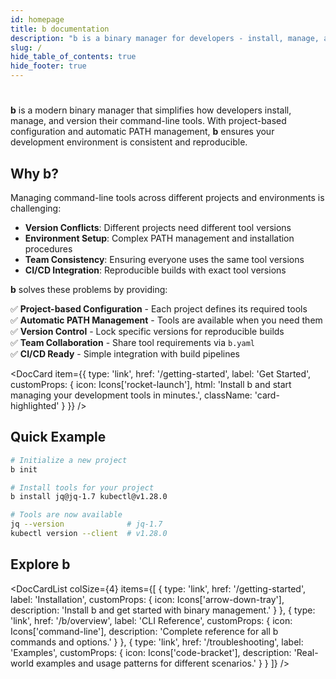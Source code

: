 ```yaml
---
id: homepage
title: b documentation
description: "b is a binary manager for developers - install, manage, and version your command-line tools effortlessly."
slug: /
hide_table_of_contents: true
hide_footer: true
---
```



<div className="flex justify-center my-8">
  <ThemedImage
    alt="b Logo"
    sources={{
      light: '/img/logo-icon.svg',
      dark: '/img/logo-icon-dark.svg',
    }}
    width={80}
    height={80}
  />
</div>

# 

**b** is a modern binary manager that simplifies how developers install, manage, and version their command-line tools. With project-based configuration and automatic PATH management, **b** ensures your development environment is consistent and reproducible.

## Why b?

Managing command-line tools across different projects and environments is challenging:

- **Version Conflicts**: Different projects need different tool versions
- **Environment Setup**: Complex PATH management and installation procedures
- **Team Consistency**: Ensuring everyone uses the same tool versions
- **CI/CD Integration**: Reproducible builds with exact tool versions

**b** solves these problems by providing:

✅ **Project-based Configuration** - Each project defines its required tools  
✅ **Automatic PATH Management** - Tools are available when you need them  
✅ **Version Control** - Lock specific versions for reproducible builds  
✅ **Team Collaboration** - Share tool requirements via `b.yaml`  
✅ **CI/CD Ready** - Simple integration with build pipelines

<DocCard item={{
  type: 'link',
  href: '/getting-started',
  label: 'Get Started',
  customProps: {
    icon: Icons['rocket-launch'],
    html: 'Install b and start managing your development tools in minutes.',
    className: 'card-highlighted'
  }
}} />

## Quick Example

```bash
# Initialize a new project
b init

# Install tools for your project
b install jq@jq-1.7 kubectl@v1.28.0

# Tools are now available
jq --version              # jq-1.7
kubectl version --client  # v1.28.0
```

## Explore b

<DocCardList colSize={4} items={[
  {
    type: 'link',
    href: '/getting-started',
    label: 'Installation',
    customProps: {
      icon: Icons['arrow-down-tray'],
      description: 'Install b and get started with binary management.'
    }
  },
  {
    type: 'link',
    href: '/b/overview',
    label: 'CLI Reference',
    customProps: {
      icon: Icons['command-line'],
      description: 'Complete reference for all b commands and options.'
    }
  },
  {
    type: 'link',
    href: '/troubleshooting',
    label: 'Examples',
    customProps: {
      icon: Icons['code-bracket'],
      description: 'Real-world examples and usage patterns for different scenarios.'
    }
  }
]} />